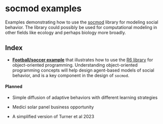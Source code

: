 # socmod examples

Examples demonstrating how to use the [socmod](https://css4s.github.io/socmod) library for modeling social behavior. The library could possibly be used for computational modeling in other fields like ecology and perhaps biology more broadly.

## Index

-   [**Football/soccer example**](football-R6-example/index.qmd) that illustrates how to use the [R6 library](https://github.com/r-lib/R6) for object-oriented programming. Understanding object-oriented programming concepts will help design agent-based models of social behavior, and is a key component in the design of `socmod`.

#### Planned

-   Simple diffusion of adaptive behaviors with different learning strategies

-   Medici solar panel business opportunity

-   A simplified version of Turner et al 2023
